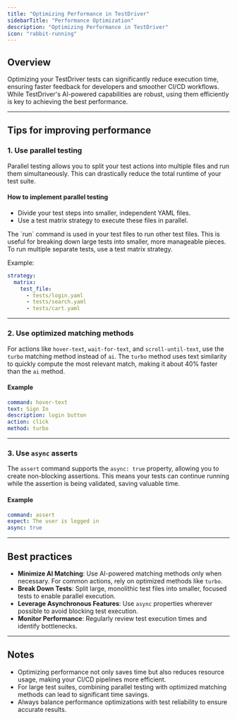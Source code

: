 ```yaml
---
title: "Optimizing Performance in TestDriver"
sidebarTitle: "Performance Optimization"
description: "Optimizing Performance in TestDriver"
icon: "rabbit-running"
---
```


## Overview

Optimizing your TestDriver tests can significantly reduce execution time, ensuring faster feedback for developers and smoother CI/CD workflows. While TestDriver's AI-powered capabilities are robust, using them efficiently is key to achieving the best performance.

---

## Tips for improving performance

### 1. Use parallel testing

Parallel testing allows you to split your test actions into multiple files and run them simultaneously. This can drastically reduce the total runtime of your test suite.

#### How to implement parallel testing

- Divide your test steps into smaller, independent YAML files.
- Use a test matrix strategy to execute these files in parallel.

<Warning>
  The `run` command is used in your test files to run other test files. This is
  useful for breaking down large tests into smaller, more manageable pieces. To
  run multiple separate tests, use a test matrix strategy.
</Warning>

Example:

```yaml
strategy:
  matrix:
    test_file:
      - tests/login.yaml
      - tests/search.yaml
      - tests/cart.yaml
```

---

### 2. Use optimized matching methods

For actions like `hover-text`, `wait-for-text`, and `scroll-until-text`, use the `turbo` matching method instead of `ai`. The `turbo` method uses text similarity to quickly compute the most relevant match, making it about 40% faster than the `ai` method.

#### Example

```yaml
command: hover-text
text: Sign In
description: login button
action: click
method: turbo
```

---

### 3. Use `async` asserts

The `assert` command supports the `async: true` property, allowing you to create non-blocking assertions. This means your tests can continue running while the assertion is being validated, saving valuable time.

#### Example

```yaml
command: assert
expect: The user is logged in
async: true
```

---

## Best practices

- **Minimize AI Matching**: Use AI-powered matching methods only when necessary. For common actions, rely on optimized methods like `turbo`.
- **Break Down Tests**: Split large, monolithic test files into smaller, focused tests to enable parallel execution.
- **Leverage Asynchronous Features**: Use `async` properties wherever possible to avoid blocking test execution.
- **Monitor Performance**: Regularly review test execution times and identify bottlenecks.

---

## Notes

- Optimizing performance not only saves time but also reduces resource usage, making your CI/CD pipelines more efficient.
- For large test suites, combining parallel testing with optimized matching methods can lead to significant time savings.
- Always balance performance optimizations with test reliability to ensure accurate results.
